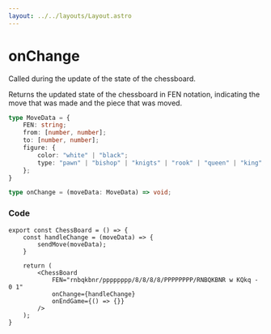 ```yaml
---
layout: ../../layouts/Layout.astro
---
```


# onChange

Called during the update of the state of the chessboard.

Returns the updated state of the chessboard in FEN notation, 
indicating the move that was made and the piece that was moved.
<br/>

```ts
type MoveData = {
    FEN: string;
    from: [number, number];
    to: [number, number];
    figure: { 
        color: "white" | "black";
        type: "pawn" | "bishop" | "knigts" | "rook" | "queen" | "king";
    };
}

type onChange = (moveData: MoveData) => void;
```


### Code
```tsx
export const ChessBoard = () => {
    const handleChange = (moveData) => {
        sendMove(moveData);
    }

    return (
        <ChessBoard 
			FEN="rnbqkbnr/pppppppp/8/8/8/8/PPPPPPPP/RNBQKBNR w KQkq - 0 1"
			onChange={handleChange}
			onEndGame={() => {}}
		/>
    );
}
```
